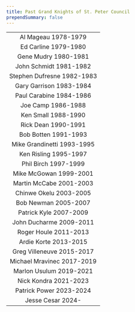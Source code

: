 ```yaml
---
title: Past Grand Knights of St. Peter Council
prependSummary: false
---
```



|                            |
| :------------------------: |
|    Al Mageau 1978-1979     |
|    Ed Carline 1979-1980    |
|    Gene Mudry 1980-1981    |
|   John Schmidt 1981-1982   |
| Stephen Dufresne 1982-1983 |
|  Gary Garrison 1983-1984   |
|  Paul Carabine 1984-1986   |
|     Joe Camp 1986-1988     |
|    Ken Small 1988-1990     |
|    Rick Dean 1990-1991     |
|    Bob Botten 1991-1993    |
| Mike Grandinetti 1993-1995 |
|   Ken Risling 1995-1997    |
|    Phil Birch 1997-1999    |
|   Mike McGowan 1999-2001   |
|  Martin McCabe 2001-2003   |
|   Chinwe Okelu 2003-2005   |
|  Bob Newman 2005-2007    |
| Patrick Kyle 2007-2009   |
| John Ducharme 2009-2011   |
| Roger Houle 2011-2013    |
| Ardie Korte 2013-2015    |
| Greg Villeneuve 2015-2017  |
| Michael Mravinec 2017-2019 |
| Marlon Usulum 2019-2021   |
| Nick Kondra 2021-2023 |
| Patrick Power 2023-2024 |
| Jesse Cesar 2024- |
